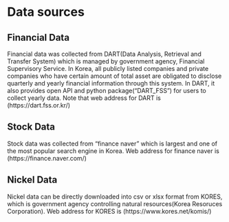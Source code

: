 # Data sources

## Financial Data

Financial data was collected from DART(Data Analysis, Retrieval and Transfer System)
which is managed by government agency, Financial Supervisory Service. In Korea, 
all publicly listed companies and private companies who have certain amount of total asset
are obligated to disclose quarterly and yearly financial information through this system.
In DART, it also provides open API and python package("DART_FSS") for users to collect yearly
data. Note that web address for DART is  (https://dart.fss.or.kr/)

## Stock Data

Stock data was collected from "finance naver" which is largest and one of the most popular
search engine in Korea. Web address for finance naver is (https://finance.naver.com/)

## Nickel Data

Nickel data can be directly downloaded into csv or xlsx format from KORES, which is government
agency controlling natural resources(Korea Resoruces Corporation). 
Web address for KORES is  (https://www.kores.net/komis/)

